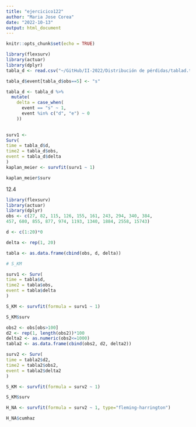 ```yaml
---
title: "ejercicico122"
author: "Maria Jose Corea"
date: "2022-10-13"
output: html_document
---
```


```r
knitr::opts_chunk$set(echo = TRUE)
```

```r

library(flexsurv)
library(actuar)
library(dplyr)
tabla_d <- read.csv("~/GitHub/II-2022/Distribución de pérdidas/tablad.txt")

tabla_d$event[tabla_d$obs==5] <- "s"

tabla_d <- tabla_d %>%
  mutate(
    delta = case_when(
      event == "s" ~ 1,
      event %in% c("d", "e") ~ 0
    ))
  
```

```r
surv1 <-
Surv(
time = tabla_d$d,
time2 = tabla_d$obs,
event = tabla_d$delta
)
kaplan_meier <- survfit(surv1 ~ 1)
```

```r
kaplan_meier$surv
```
12.4

```r
library(flexsurv)
library(actuar)
library(dplyr)
obs <- c(27, 82, 115, 126, 155, 161, 243, 294, 340, 384,
457, 680, 855, 877, 974, 1193, 1340, 1884, 2558, 15743)

d <- c(1:20)*0

delta <- rep(1, 20)

tabla <- as.data.frame(cbind(obs, d, delta))
```

```r
# S_KM

surv1 <- Surv(
time = tabla$d,
time2 = tabla$obs,
event = tabla$delta
)

S_KM <- survfit(formula = surv1 ~ 1)

S_KM$surv
```

```r
obs2 <- obs[obs>100]
d2 <- rep(1, length(obs2))*100
delta2 <- as.numeric(obs2<=1000)
tabla2 <- as.data.frame(cbind(obs2, d2, delta2))

surv2 <- Surv(
time = tabla2$d2,
time2 = tabla2$obs2,
event = tabla2$delta2
)
```

```r
S_KM <- survfit(formula = surv2 ~ 1)

S_KM$surv
```

```r
H_NA <- survfit(formula = surv2 ~ 1, type="fleming-harrington")

H_NA$cumhaz
```

